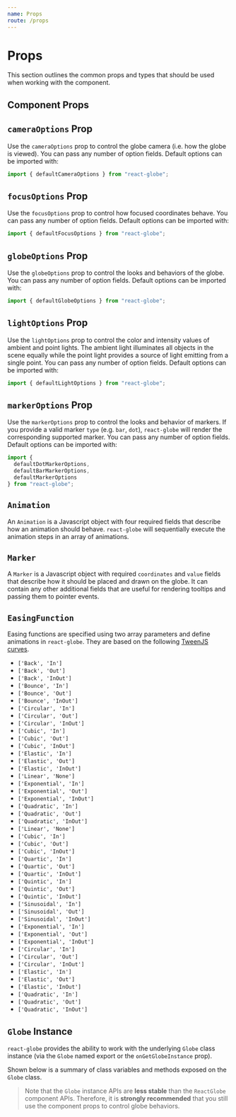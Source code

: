 ```yaml
---
name: Props
route: /props
---
```




# Props

This section outlines the common props and types that should be used when working with the component.

## Component Props

<Props of={ReactGlobe} />

## `cameraOptions` Prop

Use the `cameraOptions` prop to control the globe camera (i.e. how the globe is viewed). You can pass any number of option fields. Default options can be imported with:

```js
import { defaultCameraOptions } from "react-globe";
```

<Props of={CameraOptionsProp} />

## `focusOptions` Prop

Use the `focusOptions` prop to control how focused coordinates behave. You can pass any number of option fields. Default options can be imported with:

```js
import { defaultFocusOptions } from "react-globe";
```

<Props of={FocusOptionsProp} />

## `globeOptions` Prop

Use the `globeOptions` prop to control the looks and behaviors of the globe. You can pass any number of option fields. Default options can be imported with:

```js
import { defaultGlobeOptions } from "react-globe";
```

<Props of={GlobeOptionsProp} />

## `lightOptions` Prop

Use the `lightOptions` prop to control the color and intensity values of ambient and point lights. The ambient light illuminates all objects in the scene equally while the point light provides a source of light emitting from a single point. You can pass any number of option fields. Default options can be imported with:

```js
import { defaultLightOptions } from "react-globe";
```

<Props of={LightOptionsProp} />

## `markerOptions` Prop

Use the `markerOptions` prop to control the looks and behavior of markers. If you provide a valid marker `type` (e.g. `bar`, `dot`), `react-globe` will render the corresponding supported marker. You can pass any number of option fields. Default options can be imported with:

```js
import {
  defaultDotMarkerOptions,
  defaultBarMarkerOptions,
  defaultMarkerOptions
} from "react-globe";
```

<Props of={MarkerOptionsProp} />

## `Animation`

An `Animation` is a Javascript object with four required fields that describe how an animation should behave. `react-globe` will sequentially execute the animation steps in an array of animations.

<Props of={AnimationProp} />

## `Marker`

A `Marker` is a Javascript object with required `coordinates` and `value` fields that describe how it should be placed and drawn on the globe. It can contain any other additional fields that are useful for rendering tooltips and passing them to pointer events.

<Props of={MarkersProp} />

## `EasingFunction`

Easing functions are specified using two array parameters and define animations in `react-globe`. They are based on the following [TweenJS curves](https://sole.github.io/tween.js/examples/03_graphs.html).

- `['Back', 'In']`
- `['Back', 'Out']`
- `['Back', 'InOut']`
- `['Bounce', 'In']`
- `['Bounce', 'Out']`
- `['Bounce', 'InOut']`
- `['Circular', 'In']`
- `['Circular', 'Out']`
- `['Circular', 'InOut']`
- `['Cubic', 'In']`
- `['Cubic', 'Out']`
- `['Cubic', 'InOut']`
- `['Elastic', 'In']`
- `['Elastic', 'Out']`
- `['Elastic', 'InOut']`
- `['Linear', 'None']`
- `['Exponential', 'In']`
- `['Exponential', 'Out']`
- `['Exponential', 'InOut']`
- `['Quadratic', 'In']`
- `['Quadratic', 'Out']`
- `['Quadratic', 'InOut']`
- `['Linear', 'None']`
- `['Cubic', 'In']`
- `['Cubic', 'Out']`
- `['Cubic', 'InOut']`
- `['Quartic', 'In']`
- `['Quartic', 'Out']`
- `['Quartic', 'InOut']`
- `['Quintic', 'In']`
- `['Quintic', 'Out']`
- `['Quintic', 'InOut']`
- `['Sinusoidal', 'In']`
- `['Sinusoidal', 'Out']`
- `['Sinusoidal', 'InOut']`
- `['Exponential', 'In']`
- `['Exponential', 'Out']`
- `['Exponential', 'InOut']`
- `['Circular', 'In']`
- `['Circular', 'Out']`
- `['Circular', 'InOut']`
- `['Elastic', 'In']`
- `['Elastic', 'Out']`
- `['Elastic', 'InOut']`
- `['Quadratic', 'In']`
- `['Quadratic', 'Out']`
- `['Quadratic', 'InOut']`

## `Globe` Instance

`react-globe` provides the ability to work with the underlying `Globe` class instance (via the `Globe` named export or the `onGetGlobeInstance` prop).

Shown below is a summary of class variables and methods exposed on the `Globe` class.

<Props of={GlobeProp} />

> Note that the `Globe` instance APIs are **less stable** than the `ReactGlobe` component APIs. Therefore, it is **strongly recommended** that you still use the component props to control globe behaviors.
